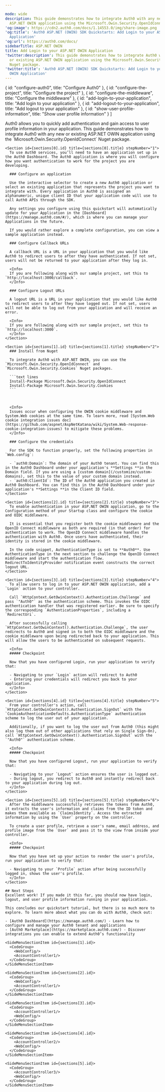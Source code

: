 ```yaml
---

mode: wide
description: This guide demonstrates how to integrate Auth0 with any new or existing
  ASP.NET OWIN application using the Microsoft.Owin.Security.OpenIdConnect Nuget package.
'og:image': https://cdn2.auth0.com/docs/1.14553.0/img/share-image.png
'og:title': 'Auth0 ASP.NET (OWIN) SDK Quickstarts: Add Login to your ASP.NET OWIN
  Application'
'og:url': https://auth0.com/docs/
sidebarTitle: ASP.NET OWIN
title: Add Login to your ASP.NET OWIN Application
'twitter:description': This guide demonstrates how to integrate Auth0 with any new
  or existing ASP.NET OWIN application using the Microsoft.Owin.Security.OpenIdConnect
  Nuget package.
'twitter:title': 'Auth0 ASP.NET (OWIN) SDK Quickstarts: Add Login to your ASP.NET
  OWIN Application'
---
```


  { id: "configure-auth0", title: "Configure Auth0" },
  { id: "configure-the-project", title: "Configure the project" },
  { id: "configure-the-middleware", title: "Configure the middleware" },
  { id: "add-login-to-your-application", title: "Add login to your application" },
  { id: "add-logout-to-your-application", title: "Add logout to your application" },
  { id: "show-user-profile-information", title: "Show user profile information" }
]

<Recipe>
  <Content>
    Auth0 allows you to quickly add authentication and gain access to user profile information in your application. This guide demonstrates how to integrate Auth0 with any new or existing ASP.NET OWIN application using the `Microsoft.Owin.Security.OpenIdConnect` Nuget package.

    <Section id={sections[0].id} title={sections[0].title} stepNumber="1">
      To use Auth0 services, you’ll need to have an application set up in the Auth0 Dashboard. The Auth0 application is where you will configure how you want authentication to work for the project you are developing.

      ### Configure an application

      Use the interactive selector to create a new Auth0 application or select an existing application that represents the project you want to integrate with. Every application in Auth0 is assigned an alphanumeric, unique client ID that your application code will use to call Auth0 APIs through the SDK.

      Any settings you configure using this quickstart will automatically update for your Application in the [Dashboard](https://manage.auth0.com/#/), which is where you can manage your Applications in the future.

      If you would rather explore a complete configuration, you can view a sample application instead.

      ### Configure Callback URLs

      A callback URL is a URL in your application that you would like Auth0 to redirect users to after they have authenticated. If not set, users will not be returned to your application after they log in.

      <Info>
      If you are following along with our sample project, set this to `http://localhost:3000/callback`.
      </Info>

      ### Configure Logout URLs

      A logout URL is a URL in your application that you would like Auth0 to redirect users to after they have logged out. If not set, users will not be able to log out from your application and will receive an error.

      <Info>
      If you are following along with our sample project, set this to `http://localhost:3000`.
      </Info>
    </Section>

    <Section id={sections[1].id} title={sections[1].title} stepNumber="2">
      ### Install from Nuget

      To integrate Auth0 with ASP.NET OWIN, you can use the `Microsoft.Owin.Security.OpenIdConnect` and `Microsoft.Owin.Security.Cookies` Nuget packages.

      ```text lines
      Install-Package Microsoft.Owin.Security.OpenIdConnect
      Install-Package Microsoft.Owin.Security.Cookies
      ```

      

      <Info>
      Issues occur when configuring the OWIN cookie middleware and System.Web cookies at the same time. To learn more, read [System.Web cookie integration issues doc](https://github.com/aspnet/AspNetKatana/wiki/System.Web-response-cookie-integration-issues) to mitigate these problems.
      </Info>

      ### Configure the credentials

      For the SDK to function properly, set the following properties in `Web.config`:

      - `auth0:Domain`: The domain of your Auth0 tenant. You can find this in the Auth0 Dashboard under your application's **Settings **in the Domain field. If you are using a [custom domain](/customize/custom-domains), set this to the value of your custom domain instead.
      - `auth0:ClientId`: The ID of the Auth0 application you created in Auth0 Dashboard. You can find this in the Auth0 Dashboard under your application's **Settings **in the Client ID field.
    </Section>

    <Section id={sections[2].id} title={sections[2].title} stepNumber="3">
      To enable authentication in your ASP.NET OWIN application, go to the Configuration method of your Startup class and configure the cookie and OIDC middleware.

      It is essential that you register both the cookie middleware and the OpenID Connect middleware as both are required (in that order) for authentication to work. The OpenID Connect middleware handles the authentication with Auth0. Once users have authenticated, their identity is stored in the cookie middleware.

      In the code snippet, AuthenticationType is set to **Auth0**. Use AuthenticationType in the next section to challenge the OpenID Connect middleware and start the authentication flow. RedirectToIdentityProvider notification event constructs the correct logout URL.
    </Section>

    <Section id={sections[3].id} title={sections[3].title} stepNumber="4">
      To allow users to log in to your ASP.NET OWIN application, add a `Login` action to your controller.

      Call `HttpContext.GetOwinContext().Authentication.Challenge` and pass `"Auth0"` as the authentication scheme. This invokes the OIDC authentication handler that was registered earlier. Be sure to specify the corresponding `AuthenticationProperties`, including a `RedirectUri`.

      After successfully calling `HttpContext.GetOwinContext().Authentication.Challenge`, the user redirects to Auth0 and signed in to both the OIDC middleware and the cookie middleware upon being redirected back to your application. This will allow the users to be authenticated on subsequent requests.

      <Info>
      ##### Checkpoint

      Now that you have configured Login, run your application to verify that:

      - Navigating to your `Login` action will redirect to Auth0
      - Entering your credentials will redirect you back to your application.
      </Info>
    </Section>

    <Section id={sections[4].id} title={sections[4].title} stepNumber="5">
      From your controller's action, call `HttpContext.GetOwinContext().Authentication.SignOut` with the `CookieAuthenticationDefaults.AuthenticationType` authentication scheme to log the user out of your application.

      Additionally, if you want to log the user out from Auth0 (this might also log them out of other applications that rely on Single Sign-On), call `HttpContext.GetOwinContext().Authentication.SignOut` with the `"Auth0"` authentication scheme.

      <Info>
      ##### Checkpoint

      Now that you have configured Logout, run your application to verify that:

      - Navigating to your `Logout` action ensures the user is logged out.
      - During logout, you redirect to Auth0 and instantly redirect back to your application during log out.
      </Info>
    </Section>

    <Section id={sections[5].id} title={sections[5].title} stepNumber="6">
      After the middleware successfully retrieves the tokens from Auth0, it extracts the user's information and claims from the ID token and makes them available as `ClaimsIdentity`. Access the extracted information by using the `User` property on the controller.

      To create a user profile, retrieve a user's name, email address, and profile image from the `User` and pass it to the view from inside your controller.

      <Info>
      ##### Checkpoint

      Now that you have set up your action to render the user's profile, run your application to verify that:

      - Navigating to your `Profile` action after being successfully logged in, shows the user's profile.
      </Info>
    </Section>

    ## Next Steps
    Excellent work! If you made it this far, you should now have login, logout, and user profile information running in your application.

    This concludes our quickstart tutorial, but there is so much more to explore. To learn more about what you can do with Auth0, check out:

    - [Auth0 Dashboard](https://manage.auth0.com/) - Learn how to configure and manage your Auth0 tenant and applications
    - [Auth0 Marketplace](https://marketplace.auth0.com/) - Discover integrations you can enable to extend Auth0’s functionality
  </Content>

  <SideMenu sections={sections}>
    <SideMenuSectionItem id={sections[0].id}>
      <SignUpForm />
    </SideMenuSectionItem>

    <SideMenuSectionItem id={sections[1].id}>
      <CodeGroup>
        <WebConfig/>
        <AccountController1/>
      </CodeGroup>
    </SideMenuSectionItem>

    <SideMenuSectionItem id={sections[2].id}>
      <CodeGroup>
        <WebConfig/>
        <AccountController1/>
      </CodeGroup>
    </SideMenuSectionItem>

    <SideMenuSectionItem id={sections[3].id}>
      <CodeGroup>
        <AccountController1/>
        <WebConfig/>
      </CodeGroup>
    </SideMenuSectionItem>

    <SideMenuSectionItem id={sections[4].id}>
      <CodeGroup>
        <AccountController2/>
        <WebConfig/>
      </CodeGroup>
    </SideMenuSectionItem>

    <SideMenuSectionItem id={sections[5].id}>
      <CodeGroup>
        <AccountController3/>
        <WebConfig/>
      </CodeGroup>
    </SideMenuSectionItem>

  </SideMenu>
</Recipe>
